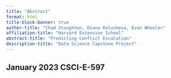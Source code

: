 ```yaml
---
title: "Abstract"
format: html
title-block-banner: true
author-title: "Chad Stoughton, Diana Kolusheva, Evan Wheeler"
affiliation-title: "Harvard Extension School"
abstract-title: "Predicting Conflict Escalation"
description-title: "Data Science Capstone Project"
---
```



## January 2023 CSCI-E-597
